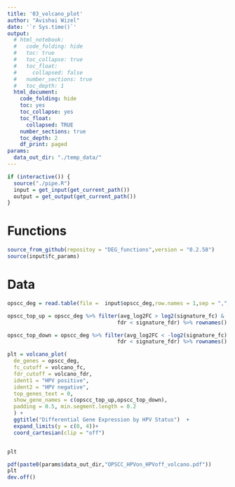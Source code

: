 ```yaml
---
title: '03_volcano_plot' 
author: "Avishai Wizel"
date: '`r Sys.time()`'
output:
  # html_notebook: 
  #   code_folding: hide
  #   toc: true
  #   toc_collapse: true
  #   toc_float:
  #     collapsed: false
  #   number_sections: true
  #   toc_depth: 1
  html_document: 
    code_folding: hide
    toc: yes
    toc_collapse: yes
    toc_float: 
      collapsed: TRUE
    number_sections: true
    toc_depth: 2
    df_print: paged
params: 
  data_out_dir: "./temp_data/" 
---
```



```r
if (interactive()) {
  source("./pipe.R")
  input = get_input(get_current_path())
  output = get_output(get_current_path())
}
```

# Functions

```r
source_from_github(repositoy = "DEG_functions",version = "0.2.58")
source(input$fc_params)
```

# Data

```r
opscc_deg = read.table(file =  input$opscc_deg,row.names = 1,sep = ",",header = T)

opscc_top_up = opscc_deg %>% filter(avg_log2FC > log2(signature_fc) &
                                   fdr < signature_fdr) %>% rownames()

opscc_top_down = opscc_deg %>% filter(avg_log2FC < -log2(signature_fc) &
                                   fdr < signature_fdr) %>% rownames()


```




```r
plt = volcano_plot(
  de_genes = opscc_deg,
  fc_cutoff = volcano_fc,
  fdr_cutoff = volcano_fdr,
  ident1 = "HPV positive",
  ident2 = "HPV negative",
  top_genes_text = 0,
  show_gene_names = c(opscc_top_up,opscc_top_down),
  padding = 0.5, min.segment.length = 0.2
  ) +
  ggtitle("Differential Gene Expression by HPV Status")  + 
  expand_limits(y = c(0, 4))+
  coord_cartesian(clip = "off")


plt

```

```r
pdf(paste0(params$data_out_dir,"OPSCC_HPVon_HPVoff_volcano.pdf"))
plt
dev.off()
```



